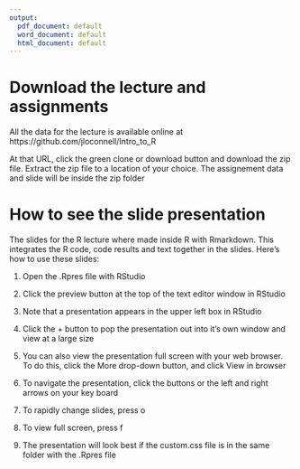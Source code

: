 ```yaml
---
output:
  pdf_document: default
  word_document: default
  html_document: default
---
```


# Download the lecture and assignments

All the data for the lecture is available online at https://github.com/jloconnell/Intro_to_R

At that URL, click the green clone or download button and download the zip file. Extract the zip file to a location of your choice. The assignement data and slide will be inside the zip folder

# How to see the slide presentation

The slides for the R lecture where made inside R with Rmarkdown. This integrates the R code, code results and text together in the slides. Here's how to use these slides:

1. Open the .Rpres file with RStudio

2. Click the preview button at the top of the text editor window in RStudio

3. Note that a presentation appears in the upper left box in RStudio

4. Click the + button to pop the presentation out into it's own window and view at a large size

5. You can also view the presentation full screen with your web browser. To do this, click the More drop-down button, and click View in browser

6. To navigate the presentation, click the buttons or the left and right arrows on your key board

7. To rapidly change slides, press o

8. To view full screen, press f

9. The presentation will look best if the custom.css file is in the same folder with the .Rpres file
